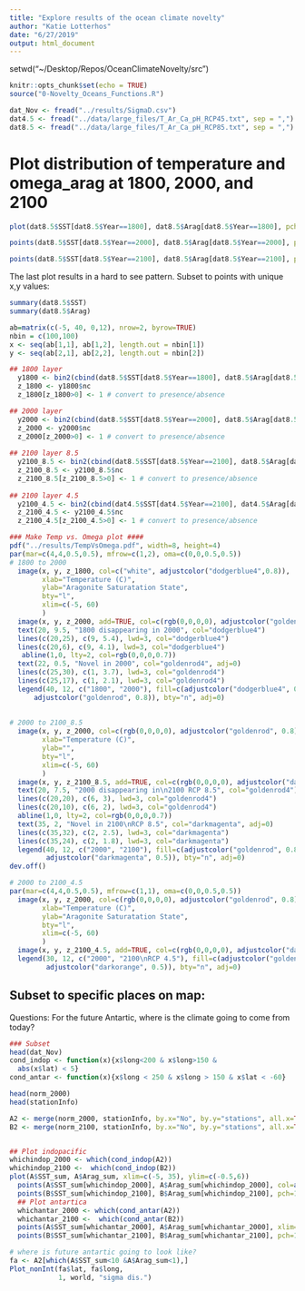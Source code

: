 ```yaml
---
title: "Explore results of the ocean climate novelty"
author: "Katie Lotterhos"
date: "6/27/2019"
output: html_document
---
```

  
setwd("~/Desktop/Repos/OceanClimateNovelty/src")  
  
```r
knitr::opts_chunk$set(echo = TRUE)
source("0-Novelty_Oceans_Functions.R")
```



```r

dat_Nov <- fread("../results/SigmaD.csv")
dat4.5 <- fread("../data/large_files/T_Ar_Ca_pH_RCP45.txt", sep = ",")
dat8.5 <- fread("../data/large_files/T_Ar_Ca_pH_RCP85.txt", sep = ",")
```

# Plot distribution of temperature and omega_arag at 1800, 2000, and 2100
```r

plot(dat8.5$SST[dat8.5$Year==1800], dat8.5$Arag[dat8.5$Year==1800], pch=19, col=adjustcolor("black", 0.5))

points(dat8.5$SST[dat8.5$Year==2000], dat8.5$Arag[dat8.5$Year==2000], pch=17, col=adjustcolor("lightblue", 0.2))

points(dat8.5$SST[dat8.5$Year==2100], dat8.5$Arag[dat8.5$Year==2100], pch=22, col=adjustcolor("darkorange", 0.1), bg=adjustcolor("yellow", 0.2))
```

The last plot results in a hard to see pattern. Subset to points with unique x,y values:
```r
summary(dat8.5$SST)
summary(dat8.5$Arag)

ab=matrix(c(-5, 40, 0,12), nrow=2, byrow=TRUE)
nbin = c(100,100)
x <- seq(ab[1,1], ab[1,2], length.out = nbin[1])
y <- seq(ab[2,1], ab[2,2], length.out = nbin[2])

## 1800 layer
  y1800 <- bin2(cbind(dat8.5$SST[dat8.5$Year==1800], dat8.5$Arag[dat8.5$Year==1800]) , ab, nbin)
  z_1800 <- y1800$nc
  z_1800[z_1800>0] <- 1 # convert to presence/absence

## 2000 layer
  y2000 <- bin2(cbind(dat8.5$SST[dat8.5$Year==2000], dat8.5$Arag[dat8.5$Year==2000]) , ab, nbin)
  z_2000 <- y2000$nc
  z_2000[z_2000>0] <- 1 # convert to presence/absence
 
## 2100 layer 8.5
  y2100_8.5 <- bin2(cbind(dat8.5$SST[dat8.5$Year==2100], dat8.5$Arag[dat8.5$Year==2100]) , ab, nbin)
  z_2100_8.5 <- y2100_8.5$nc
  z_2100_8.5[z_2100_8.5>0] <- 1 # convert to presence/absence   
  
## 2100 layer 4.5
  y2100_4.5 <- bin2(cbind(dat4.5$SST[dat4.5$Year==2100], dat4.5$Arag[dat4.5$Year==2100]) , ab, nbin)
  z_2100_4.5 <- y2100_4.5$nc
  z_2100_4.5[z_2100_4.5>0] <- 1 # convert to presence/absence   

### Make Temp vs. Omega plot ####  
pdf("../results/TempVsOmega.pdf", width=8, height=4)  
par(mar=c(4,4,0.5,0.5), mfrow=c(1,2), oma=c(0,0,0.5,0.5))  
# 1800 to 2000  
  image(x, y, z_1800, col=c("white", adjustcolor("dodgerblue4",0.8)),
        xlab="Temperature (C)",
        ylab="Aragonite Saturatation State",
        bty="l",
        xlim=c(-5, 60)
        )
  image(x, y, z_2000, add=TRUE, col=c(rgb(0,0,0,0), adjustcolor("goldenrod", 0.8)))
  text(20, 9.5, "1800 disappearing in 2000", col="dodgerblue4")  
  lines(c(20,25), c(9, 5.4), lwd=3, col="dodgerblue4")
  lines(c(20,6), c(9, 4.1), lwd=3, col="dodgerblue4")
   abline(1,0, lty=2, col=rgb(0,0,0,0.7))
  text(22, 0.5, "Novel in 2000", col="goldenrod4", adj=0)  
  lines(c(25,30), c(1, 3.7), lwd=3, col="goldenrod4")
  lines(c(25,17), c(1, 2.1), lwd=3, col="goldenrod4")
  legend(40, 12, c("1800", "2000"), fill=c(adjustcolor("dodgerblue4", 0.8), 
      adjustcolor("goldenrod", 0.8)), bty="n", adj=0)
  
    
# 2000 to 2100_8.5  
  image(x, y, z_2000, col=c(rgb(0,0,0,0), adjustcolor("goldenrod", 0.8)),
        xlab="Temperature (C)",
        ylab="",
        bty="l",
        xlim=c(-5, 60)
        )
  image(x, y, z_2100_8.5, add=TRUE, col=c(rgb(0,0,0,0), adjustcolor("darkmagenta", 0.5)))
  text(20, 7.5, "2000 disappearing in\n2100 RCP 8.5", col="goldenrod4")  
  lines(c(20,20), c(6, 3), lwd=3, col="goldenrod4")
  lines(c(20,10), c(6, 2), lwd=3, col="goldenrod4")
  abline(1,0, lty=2, col=rgb(0,0,0,0.7))
  text(35, 2, "Novel in 2100\nRCP 8.5", col="darkmagenta", adj=0)  
  lines(c(35,32), c(2, 2.5), lwd=3, col="darkmagenta")
  lines(c(35,24), c(2, 1.8), lwd=3, col="darkmagenta")
  legend(40, 12, c("2000", "2100"), fill=c(adjustcolor("goldenrod", 0.8), 
         adjustcolor("darkmagenta", 0.5)), bty="n", adj=0)
dev.off()  

# 2000 to 2100_4.5  
par(mar=c(4,4,0.5,0.5), mfrow=c(1,1), oma=c(0,0,0.5,0.5))  
  image(x, y, z_2000, col=c(rgb(0,0,0,0), adjustcolor("goldenrod", 0.8)),
        xlab="Temperature (C)",
        ylab="Aragonite Saturatation State",
        bty="l",
        xlim=c(-5, 60)
        )
  image(x, y, z_2100_4.5, add=TRUE, col=c(rgb(0,0,0,0), adjustcolor("darkorange", 0.5)))
  legend(30, 12, c("2000", "2100\nRCP 4.5"), fill=c(adjustcolor("goldenrod", 0.8), 
         adjustcolor("darkorange", 0.5)), bty="n", adj=0)
```

## Subset to specific places on map:

Questions: 
For the future Antartic, where is the climate going to come from today?


```r

### Subset
head(dat_Nov)
cond_indop <- function(x){x$long<200 & x$long>150 & 
  abs(x$lat) < 5}
cond_antar <- function(x){x$long < 250 & x$long > 150 & x$lat < -60}

head(norm_2000)
head(stationInfo)

A2 <- merge(norm_2000, stationInfo, by.x="No", by.y="stations", all.x=TRUE)
B2 <- merge(norm_2100, stationInfo, by.x="No", by.y="stations", all.x=TRUE)


## Plot indopacific
whichindop_2000 <- which(cond_indop(A2))
whichindop_2100 <-  which(cond_indop(B2))
plot(A$SST_sum, A$Arag_sum, xlim=c(-5, 35), ylim=c(-0.5,6))
  points(A$SST_sum[whichindop_2000], A$Arag_sum[whichindop_2000], col=adjustcolor("green",0.5))
  points(B$SST_sum[whichindop_2100], B$Arag_sum[whichindop_2100], pch=19, col=adjustcolor("darkgreen", 0.5))
  ## Plot antartica
  whichantar_2000 <- which(cond_antar(A2))
  whichantar_2100 <-  which(cond_antar(B2))
  points(A$SST_sum[whichantar_2000], A$Arag_sum[whichantar_2000], xlim=c(-5, 10), ylim=c(-0.5, 3),  col=adjustcolor("lightblue", 0.5))
  points(B$SST_sum[whichantar_2100], B$Arag_sum[whichantar_2100], pch=19, col=adjustcolor("blue", 0.5))

# where is future antartic going to look like?
fa <- A2[which(A$SST_sum<10 &A$Arag_sum<1),] 
Plot_nonInt(fa$lat, fa$long, 
            1, world, "sigma dis.")

```
